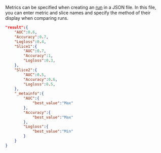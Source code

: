 Metrics can be specified when creating an [run](/docs/toloka-ml/tracking/runs) in a JSON file. In this file, you can enter metric and slice names and specify the method of their display when comparing runs.

```json
"result":{
    "AUC":0.6,
    "Accuracy":0.7,
    "Logloss":0.4,
    "Slice1":{
        "AUC":0.7,
        "Accuracy":1,
        "Logloss":0.3,
    },
    "Slice2":{
        "AUC":0.5,
        "Accuracy":0.6,
        "Logloss":0.5,
    },
    "_metainfo":{
        "AUC":{
            "best_value":"Max"
        },
        "Accuracy":{
            "best_value":"Max"
        },
        "Logloss":{
            "best_value":"Min"
        }
    }
}
```

